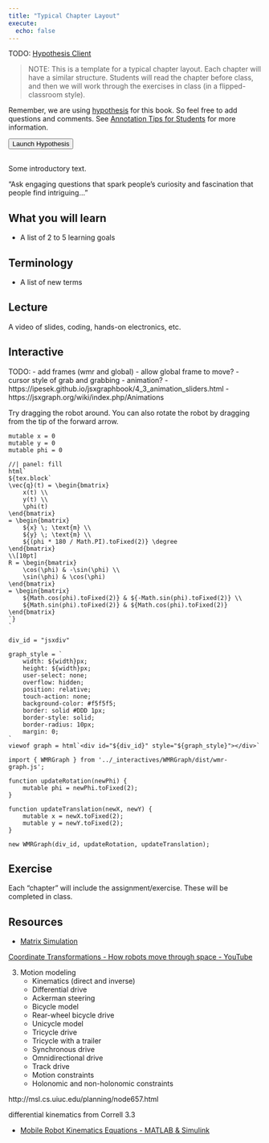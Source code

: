 ```yaml
---
title: "Typical Chapter Layout"
execute:
  echo: false
---
```


TODO: [Hypothesis Client](https://h.readthedocs.io/projects/client/en/latest/index.html)

> NOTE: This is a template for a typical chapter layout. Each chapter will have a similar structure. Students will read the chapter before class, and then we will work through the exercises in class (in a flipped-classroom style).

Remember, we are using [hypothesis](https://hypothes.is) for this book. So feel free to add questions and comments. See [Annotation Tips for Students](https://web.hypothes.is/annotation-tips-for-students/) for more information.

```{=html}
<button style="margin-bottom: 1rem;" type="button" class="btn btn-primary" data-toggle="tooltip" title="Launch Hypothesis for this chapter" onclick="(function(){window.hypothesisConfig=function(){return{showHighlights:true,appType:'bookmarklet'};};var d=document,s=d.createElement('script');s.setAttribute('src','https://hypothes.is/embed.js');d.body.appendChild(s)})();">Launch Hypothesis</button>
```

Some introductory text.

“Ask engaging questions that spark people’s curiosity and fascination that people find intriguing…”

## What you will learn

- A list of 2 to 5 learning goals

## Terminology

- A list of new terms

## Lecture

A video of slides, coding, hands-on electronics, etc.

## Interactive


TODO:
- add frames (wmr and global)
- allow global frame to move?
- cursor style of grab and grabbing
- animation?
  - https://ipesek.github.io/jsxgraphbook/4_3_animation_sliders.html
  - https://jsxgraph.org/wiki/index.php/Animations


Try dragging the robot around. You can also rotate the robot by dragging from the tip of the forward arrow.


```ojs
mutable x = 0
mutable y = 0
mutable phi = 0
```

```ojs
//| panel: fill
html`
${tex.block`
\vec{q}(t) = \begin{bmatrix}
    x(t) \\
    y(t) \\
    \phi(t)
\end{bmatrix}
= \begin{bmatrix}
    ${x} \; \text{m} \\
    ${y} \; \text{m} \\
    ${(phi * 180 / Math.PI).toFixed(2)} \degree
\end{bmatrix}
\\[10pt]
R = \begin{bmatrix}
    \cos(\phi) & -\sin(\phi) \\
    \sin(\phi) & \cos(\phi)
\end{bmatrix}
= \begin{bmatrix}
    ${Math.cos(phi).toFixed(2)} & ${-Math.sin(phi).toFixed(2)} \\
    ${Math.sin(phi).toFixed(2)} & ${Math.cos(phi).toFixed(2)}
\end{bmatrix}
`}
`
```

```ojs
div_id = "jsxdiv"

graph_style = `
    width: ${width}px;
    height: ${width}px;
    user-select: none;
    overflow: hidden;
    position: relative;
    touch-action: none;
    background-color: #f5f5f5;
    border: solid #DDD 1px;
    border-style: solid;
    border-radius: 10px;
    margin: 0;
`
viewof graph = html`<div id="${div_id}" style="${graph_style}"></div>`
```

```ojs
import { WMRGraph } from '../_interactives/WMRGraph/dist/wmr-graph.js';

function updateRotation(newPhi) {
    mutable phi = newPhi.toFixed(2);
}

function updateTranslation(newX, newY) {
    mutable x = newX.toFixed(2);
    mutable y = newY.toFixed(2);
}

new WMRGraph(div_id, updateRotation, updateTranslation);
```

## Exercise

Each "chapter" will include the assignment/exercise. These will be completed in class.

## Resources

- [Matrix Simulation](https://www.falstad.com/matrix/)




[Coordinate Transformations - How robots move through space - YouTube](https://www.youtube.com/watch?app=desktop&v=NGPn9nvLPmg)

3. Motion modeling
    - Kinematics (direct and inverse)
    - Differential drive
    - Ackerman steering
    - Bicycle model
    - Rear-wheel bicycle drive
    - Unicycle model
    - Tricycle drive
    - Tricycle with a trailer
    - Synchronous drive
    - Omnidirectional drive
    - Track drive
    - Motion constraints
    - Holonomic and non-holonomic constraints

http://msl.cs.uiuc.edu/planning/node657.html

differential kinematics from Correll 3.3

- [Mobile Robot Kinematics Equations - MATLAB & Simulink](https://www.mathworks.com/help/robotics/ug/mobile-robot-kinematics-equations.html)
